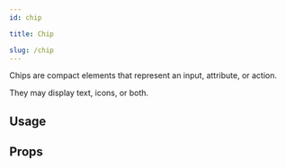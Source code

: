 ```yaml
---
id: chip

title: Chip

slug: /chip
---
```







Chips are compact elements that represent an input, attribute, or action.

They may display text, icons, or both.

## Usage

<Usage />

## Props

<Props />
